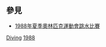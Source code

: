 
== 參見 ==
* [[1988年夏季奧林匹克運動會跳水比賽|1988年夏季奧林匹克運動會跳水比賽]]

[[Category:1988年夏季奧林匹克運動會運動員|Diving]]
[[Category:各年夏季奧林匹克運動會跳水運動員|1988]]